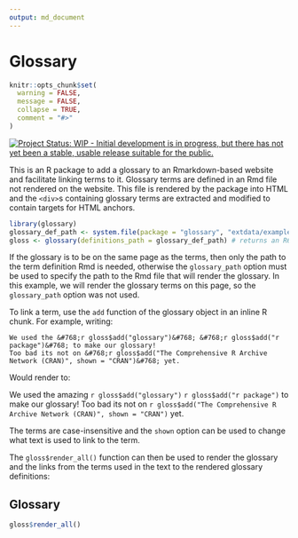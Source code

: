 ```yaml
---
output: md_document
---
```


Glossary
========

```r
knitr::opts_chunk$set(
  warning = FALSE,
  message = FALSE,
  collapse = TRUE,
  comment = "#>"
)
```

[![Project Status: WIP - Initial development is in progress, but there has not yet been a stable, usable release suitable for the public.](http://www.repostatus.org/badges/latest/wip.svg)](http://www.repostatus.org/#wip)

This is an R package to add a glossary to an Rmarkdown-based website and facilitate linking terms to it.
Glossary terms are defined in an Rmd file not rendered on the website.
This file is rendered by the package into HTML and the `<div>`s containing glossary terms are extracted and modified to contain targets for HTML anchors.

```r
library(glossary)
glossary_def_path <- system.file(package = "glossary", "extdata/example_definitions.Rmd")
gloss <- glossary(definitions_path = glossary_def_path) # returns an R6 class
```

If the glossary is to be on the same page as the terms, then only the path to the term definition Rmd is needed, otherwise the `glossary_path` option must be used to specify the path to the Rmd file that will render the glossary.
In this example, we will render the glossary terms on this page, so the `glossary_path` option was not used.

To link a term, use the `add` function of the glossary object in an inline R chunk.
For example, writing:

```
We used the &#768;r gloss$add("glossary")&#768; &#768;r gloss$add("r package")&#768; to make our glossary!
Too bad its not on &#768;r gloss$add("The Comprehensive R Archive Network (CRAN)", shown = "CRAN")&#768; yet.
```

Would render to:

We used the amazing `r gloss$add("glossary")` `r gloss$add("r package")` to make our glossary!
Too bad its not on `r gloss$add("The Comprehensive R Archive Network (CRAN)", shown = "CRAN")` yet.

The terms are case-insensitive and the `shown` option can be used to change what text is used to link to the term.

The `gloss$render_all()` function can then be used to render the glossary and the links from the terms used in the text to the rendered glossary definitions:

## Glossary

```r
gloss$render_all()
```

